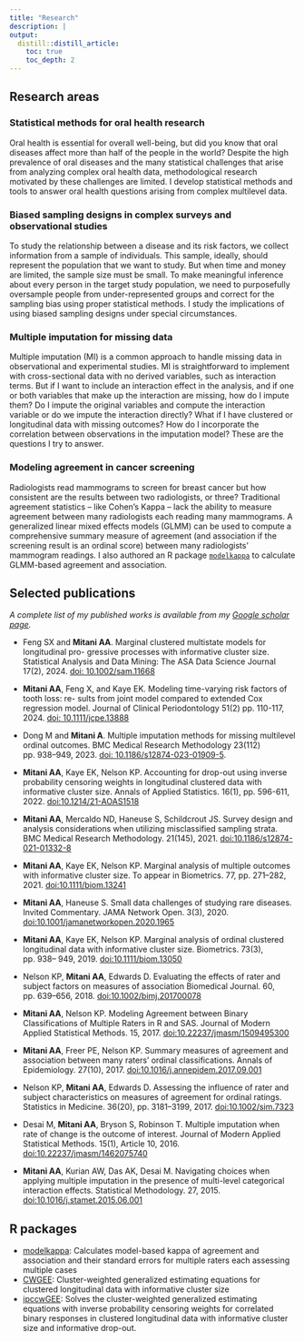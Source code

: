 ```yaml
---
title: "Research"
description: |
output:
  distill::distill_article:
    toc: true
    toc_depth: 2    
---
```


## Research areas

### Statistical methods for oral health research
Oral health is essential for overall well-being, but did you know that oral diseases affect more than half of the people in the world? Despite the high prevalence of oral diseases and the many statistical challenges that arise from analyzing complex oral health data, methodological research motivated by these challenges are limited. I develop statistical methods and tools to answer oral health questions arising from complex multilevel data.

### Biased sampling designs in complex surveys and observational studies
To study the relationship between a disease and its risk factors, we collect information from a sample of individuals. This sample, ideally, should represent the population that we want to study. But when time and money are limited, the sample size must be small. To make meaningful inference about every person in the target study population, we need to purposefully oversample people from under-represented groups and correct for the sampling bias using proper statistical methods. I study the implications of using biased sampling designs under special circumstances.

### Multiple imputation for missing data
Multiple imputation (MI) is a common approach to handle missing data in observational and experimental studies. MI is straightforward to implement with cross-sectional data with no derived variables, such as interaction terms. But if I want to include an interaction effect in the analysis, and if one or both variables that make up the interaction are missing, how do I impute them? Do I impute the original variables and compute the interaction variable or do we impute the interaction directly? What if I have clustered or longitudinal data with missing outcomes? How do I incorporate the correlation between observations in the imputation model? These are the questions I try to answer.

### Modeling agreement in cancer screening
Radiologists read mammograms to screen for breast cancer but how consistent are the results between two radiologists, or three? Traditional agreement statistics -- like Cohen's Kappa -- lack the ability to measure agreement between many radiologists each reading many mammograms. A generalized linear mixed effects models (GLMM) can be used to compute a comprehensive summary measure of agreement (and association if the screening result is an ordinal score) between many radiologists' mammogram readings. I also authored an R package [`modelkappa`](https://github.com/ayamitani/modelkappa) to calculate GLMM-based agreement and association.

## Selected publications

*A complete list of my published works is available from my [Google scholar page](https://scholar.google.com/citations?user=cOahA4EAAAAJ&hl=en&oi=ao).*

- Feng SX and **Mitani AA**. Marginal clustered multistate models for longitudinal pro-
gressive processes with informative cluster size. Statistical Analysis and Data Mining: The ASA Data
Science Journal 17(2), 2024. [doi: 10.1002/sam.11668](https://doi.org/10.1002/sam.11668) 

- **Mitani AA**, Feng X, and Kaye EK. Modeling time-varying risk factors of tooth loss: re-
sults from joint model compared to extended Cox regression model. Journal of Clinical
Periodontology 51(2) pp. 110-117, 2024. [doi: 10.1111/jcpe.13888](https://doi.org/10.1111/jcpe.13888)

- Dong M and **Mitani A**. Multiple imputation methods for missing multilevel ordinal outcomes.
BMC Medical Research Methodology 23(112) pp. 938–949, 2023. [doi: 10.1186/s12874-023-01909-5](https://doi.org/10.1186/s12874-023-01909-5).

- **Mitani AA**, Kaye EK, Nelson KP. Accounting for drop-out using inverse probability censoring weights in longitudinal clustered data with informative cluster size. Annals of Applied Statistics. 16(1), pp. 596-611, 2022. [doi:10.1214/21-AOAS1518](https://doi.org/10.1214/21-AOAS1518) 

- **Mitani AA**, Mercaldo ND, Haneuse S, Schildcrout JS. Survey design and analysis considerations when utilizing misclassified sampling strata. BMC Medical Research Methodology. 21(145), 2021. [doi:10.1186/s12874-021-01332-8](https://doi.org/10.1186/s12874-021-01332-8)

- **Mitani AA**, Kaye EK, Nelson KP. Marginal analysis of multiple outcomes with informative cluster size. To appear in Biometrics. 77, pp. 271–282, 2021. [doi:10.1111/biom.13241](https://doi.org/10.1111/biom.13241) 
- **Mitani AA**, Haneuse S. Small data challenges of studying rare diseases. Invited Commentary. JAMA Network Open. 3(3), 2020. [ doi:10.1001/jamanetworkopen.2020.1965](https://jamanetwork.com/journals/jamanetworkopen/fullarticle/2763223)

- **Mitani AA**, Kaye EK, Nelson KP. Marginal analysis of ordinal clustered longitudinal data with informative cluster size. Biometrics. 73(3), pp. 938– 949, 2019. [doi:10.1111/biom.13050](https://doi.org/10.1111/biom.13050)

- Nelson KP, **Mitani AA**, Edwards D. Evaluating the effects of rater and subject factors on measures of association Biomedical Journal. 60, pp. 639–656, 2018. [doi:10.1002/bimj.201700078](https://doi.org/10.1002/bimj.201700078)

- **Mitani AA**, Nelson KP. Modeling Agreement between Binary Classifications of Multiple Raters in R and SAS. Journal of Modern Applied Statistical Methods. 15, 2017. [doi:10.22237/jmasm/1509495300](https://doi.org/10.22237/jmasm/1509495300)

- **Mitani AA**, Freer PE, Nelson KP. Summary measures of agreement and association between many raters’ ordinal classifications. Annals of Epidemiology. 27(10), 2017. [doi:10.1016/j.annepidem.2017.09.001](https://doi.org/10.1016/j.annepidem.2017.09.001)

- Nelson KP, **Mitani AA**, Edwards D. Assessing the influence of rater and subject characteristics on measures of agreement for ordinal ratings. Statistics in Medicine. 36(20), pp. 3181–3199, 2017. [doi:10.1002/sim.7323](https://doi.org/10.1002/sim.7323)

- Desai M, **Mitani AA**, Bryson S, Robinson T. Multiple imputation when rate of change is the outcome of interest. Journal of Modern Applied Statistical Methods. 15(1), Article 10, 2016. [doi:10.22237/jmasm/1462075740](https://doi.org/10.22237/jmasm/1462075740)

- **Mitani AA**, Kurian AW, Das AK, Desai M. Navigating choices when applying multiple imputation in the presence of multi-level categorical interaction effects. Statistical Methodology. 27, 2015.  [doi:10.1016/j.stamet.2015.06.001](https://doi.org/10.1016/j.stamet.2015.06.001)

## R packages

- [modelkappa](https://github.com/ayamitani/modelkappa): Calculates model-based kappa of agreement and association and their standard errors for multiple raters each assessing multiple cases
- [CWGEE](https://github.com/ayamitani/CWGEE): Cluster-weighted generalized estimating equations for clustered longitudinal data with informative cluster size
- [ipccwGEE](https://github.com/ayamitani/ipccwGEE): Solves the cluster-weighted generalized estimating equations with inverse probability censoring weights for correlated binary responses in clustered longitudinal data with informative cluster size and informative drop-out.







